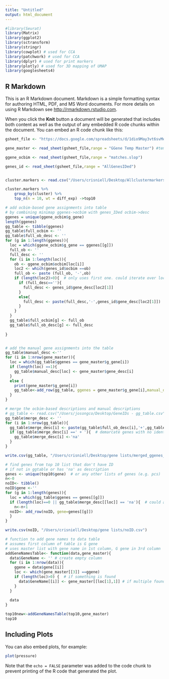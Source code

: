 ```yaml
---
title: "Untitled"
output: html_document
---
```


```r


#library(Seurat)
library(Matrix)
library(ggplot2)
library(sctransform)
library(stringr)
library(cowplot) # used for CCA
library(patchwork) # used for CCA
library(dplyr) # used for print markers
library(plotly) # used for 3D mapping of UMAP
library(googlesheets4)
```

## R Markdown

This is an R Markdown document. Markdown is a simple formatting syntax for authoring HTML, PDF, and MS Word documents. For more details on using R Markdown see <http://rmarkdown.rstudio.com>.

When you click the **Knit** button a document will be generated that includes both content as well as the output of any embedded R code chunks within the document. You can embed an R code chunk like this:

```r

gsheet_file <- "https://docs.google.com/spreadsheets/d/1dio9May3vt6svMes9J-uSCZM9q4b-uEu1p3o9eqcttM/edit?usp=sharing"

gene_master <- read_sheet(gsheet_file,range = "GGene Temp Master") #temp master

ggene_ocbim <- read_sheet(gsheet_file,range = "matches.slop")

genes_id <- read_sheet(gsheet_file,range = "AllGenesIDed")



```

```r
cluster.markers <- read.csv("/Users/crisniell/Desktop/Allclustermarkers_hifiasm5cells_std082621.csv", stringsAsFactors = FALSE) #temp master

cluster.markers %>%
    group_by(cluster) %>%
    top_n(n = 10, wt = diff_exp) ->top10

```


```r
# add ocbim-based gene assignments into table
# by combining minimap ggenes->ocbim with genes_IDed ocbim->desc 
ggenes = unique(ggene_ocbim$g_gene)
length(ggenes)
gg_table <- tibble(ggenes)
gg_table$full_ocbim <- ''
gg_table$full_ob_desc <- ''
for (g in 1:length(ggenes)){
  loc = which(ggene_ocbim$g_gene == ggenes[[g]])
  full_ob <- ''
  full_desc <- ''
  for (i in 1:length(loc)){
    ob <- ggene_ocbim$ocbim[loc[i]]
    loc2 <- which(genes_id$ocbim ==ob)
    full_ob <- paste (full_ob, '-',ob)
    if (length(loc2)>0){  # only uses first one. could iterate over loc2
      if (full_desc==''){
        full_desc <- genes_id$gene_desc[loc2[1]]
      }
      else{
        full_desc <- paste(full_desc,'-',genes_id$gene_desc[loc2[1]]) 
      }
    }
  }
  gg_table$full_ocbim[g] <- full_ob
  gg_table$full_ob_desc[g] <- full_desc
  
}



```

```r
# add the manual gene assignments into the table
gg_table$manual_desc <-''
for (i in 1:nrow(gene_master)){
  loc = which(gg_table$ggenes == gene_master$g_gene[i])
  if (length(loc) ==1){
    gg_table$manual_desc[loc] <- gene_master$gene_desc[i]
  }
  else {
    print(gene_master$g_gene[i])
    gg_table<-add_row(gg_table, ggenes = gene_master$g_gene[i],manual_desc = gene_master$gene_desc[i])
  }
}
```

```r
# merge the ocbim-based descriptions and manual descriptions
# gg_table <- read.csv("/Users/josongco/Desktop/GeneIDs - gg_table.csv", stringsAsFactors = FALSE) # read in spreadsheet from google drive and overwrite manual description to exclude "na"
gg_table$merge_desc <- ''
for (i in 1:nrow(gg_table)){
  gg_table$merge_desc[i] <- paste(gg_table$full_ob_desc[i],'+',gg_table$manual_desc[i])
  if (gg_table$merge_desc[i] ==' + '){  # demarcate genes with no identified matches
    gg_table$merge_desc[i] <-'na'
  }
}
```

```r

write.csv(gg_table, "/Users/crisniell/Desktop/gene lists/merged_ggenes_slop.csv")
```

```r
# find genes from top 10 list that don't have ID
# if not in ggtable or has 'na' as description
genes <- unique(top10$gene)  # or any other lists of genes (e.g. pcs)
n<-0
noID<- tibble()
noID$gene <-''
for (g in 1:length(genes)){
  loc = which(gg_table$ggenes == genes[[g]])
  if (length(loc)==0 || gg_table$merge_desc[[loc]] == 'na'){  # could add other criteria here, e.g. & not in orthofinder sheet
    n<-n+1
  noID<- add_row(noID, gene=genes[[g]])
  }
}
```

```r
write.csv(noID, "/Users/crisniell/Desktop/gene lists/noID.csv")
```


```r
# function to add gene names to data table
# assumes first column of table is G gene
# uses master list with gene name in 1st column, G gene in 3rd column
addGeneNamesTable<- function(data,gene_master){
  data$GeneName <- '' # create empty column 
  for (i in 1:nrow(data)){
    ggene = data$gene[[i]]
    loc <- which(gene_master[[3]] ==ggene)
    if (length(loc)>0) {  # if something is found
      data$GeneName[[i]] <- gene_master[[loc[1],1]] # if multiple found, use 1st one
    }
  }
  
  data
}
```

```r
top10new<-addGeneNamesTable(top10,gene_master)
top10
```

## Including Plots

You can also embed plots, for example:

```r
plot(pressure)
```

Note that the `echo = FALSE` parameter was added to the code chunk to prevent printing of the R code that generated the plot.
